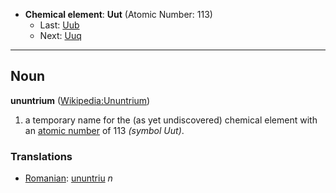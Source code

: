*'''Chemical element''': '''Uut''' (Atomic Number: 113)
**Last: [[Ununbium|Uub]]
**Next: [[Ununquadrium|Uuq]]
----
== Noun ==
'''ununtrium''' ([[en:Ununtrium|Wikipedia:Ununtrium]])

# a temporary name for the (as yet undiscovered) chemical element with an [[atomic number]] of 113 ''(symbol Uut)''.

===Translations===
*[[Romanian]]: [[ununtriu]] ''n''